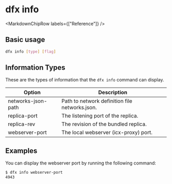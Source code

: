 
# dfx info

<MarkdownChipRow labels={["Reference"]} />

## Basic usage

``` bash
dfx info [type] [flag]
```

## Information Types

These are the types of information that the `dfx info` command can display.

| Option              | Description                                    |
|---------------------|------------------------------------------------|
| networks-json-path  | Path to network definition file networks.json. |
| replica-port        | The listening port of the replica.             |
| replica-rev         | The revision of the bundled replica.           |
| webserver-port      | The local webserver (icx-proxy) port.          |

## Examples

You can display the webserver port by running the following command:

``` bash
$ dfx info webserver-port
4943
```
